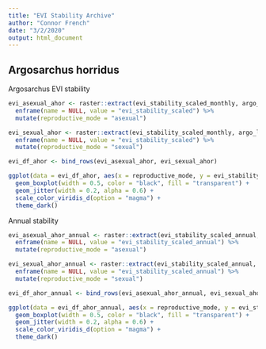 ```yaml
---
title: "EVI Stability Archive"
author: "Connor French"
date: "3/2/2020"
output: html_document
---
```


## Argosarchus horridus
Argosarchus EVI stability
```r
evi_asexual_ahor <- raster::extract(evi_stability_scaled_monthly, argo_locs_asexual) %>% 
  enframe(name = NULL, value = "evi_stability_scaled") %>% 
  mutate(reproductive_mode = "asexual")

evi_sexual_ahor <- raster::extract(evi_stability_scaled_monthly, argo_locs_sexual) %>% 
  enframe(name = NULL, value = "evi_stability_scaled") %>% 
  mutate(reproductive_mode = "sexual")

evi_df_ahor <- bind_rows(evi_asexual_ahor, evi_sexual_ahor)

ggplot(data = evi_df_ahor, aes(x = reproductive_mode, y = evi_stability_scaled, color = reproductive_mode)) +
  geom_boxplot(width = 0.5, color = "black", fill = "transparent") +
  geom_jitter(width = 0.2, alpha = 0.6) +
  scale_color_viridis_d(option = "magma") +
  theme_dark()
```

Annual stability
```r
evi_asexual_ahor_annual <- raster::extract(evi_stability_scaled_annual, argo_locs_asexual) %>% 
  enframe(name = NULL, value = "evi_stability_scaled_annual") %>% 
  mutate(reproductive_mode = "asexual")

evi_sexual_ahor_annual <- raster::extract(evi_stability_scaled_annual, argo_locs_sexual) %>% 
  enframe(name = NULL, value = "evi_stability_scaled_annual") %>% 
  mutate(reproductive_mode = "sexual")

evi_df_ahor_annual <- bind_rows(evi_asexual_ahor_annual, evi_sexual_ahor_annual)

ggplot(data = evi_df_ahor_annual, aes(x = reproductive_mode, y = evi_stability_scaled_annual, color = reproductive_mode)) +
  geom_boxplot(width = 0.5, color = "black", fill = "transparent") +
  geom_jitter(width = 0.2, alpha = 0.6) +
  scale_color_viridis_d(option = "magma") +
  theme_dark()
```


